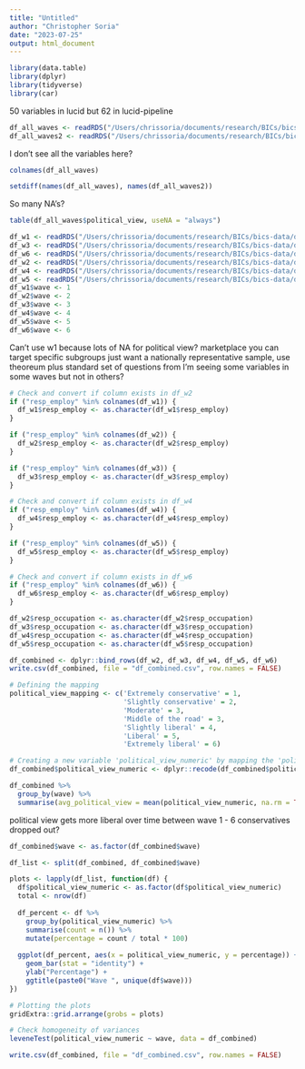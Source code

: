 ```yaml
---
title: "Untitled"
author: "Christopher Soria"
date: "2023-07-25"
output: html_document
---
```


```r
library(data.table)
library(dplyr)
library(tidyverse)
library(car)
```

50 variables in lucid but 62 in lucid-pipeline
```r
df_all_waves <- readRDS("/Users/chrissoria/documents/research/BICs/bics-data/data/lucid-pipeline/df_all_waves.rds")
df_all_waves2 <- readRDS("/Users/chrissoria/documents/research/BICs/bics-data/data/lucid/df_all_waves.rds")
```
I don't see all the variables here?
```r
colnames(df_all_waves)
```


```r
setdiff(names(df_all_waves), names(df_all_waves2))
```
So many NA's?
```r
table(df_all_waves$political_view, useNA = "always")
```
```r
df_w1 <- readRDS("/Users/chrissoria/documents/research/BICs/bics-data/data/lucid-pipeline/national_wave1_unweighted.rds")
df_w3 <- readRDS("/Users/chrissoria/documents/research/BICs/bics-data/data/lucid-pipeline/national_wave3_unweighted.rds")
df_w6 <- readRDS("/Users/chrissoria/documents/research/BICs/bics-data/data/lucid-pipeline/national_wave6_unweighted.rds")
df_w2 <- readRDS("/Users/chrissoria/documents/research/BICs/bics-data/data/lucid-pipeline/national_wave2_unweighted.rds")
df_w4 <- readRDS("/Users/chrissoria/documents/research/BICs/bics-data/data/lucid-pipeline/national_wave4_unweighted.rds")
df_w5 <- readRDS("/Users/chrissoria/documents/research/BICs/bics-data/data/lucid-pipeline/national_wave5_unweighted.rds")
df_w1$wave <- 1
df_w2$wave <- 2
df_w3$wave <- 3
df_w4$wave <- 4
df_w5$wave <- 5
df_w6$wave <- 6
```
Can't use w1 because lots of NA for political view?
marketplace you can target specific subgroups
just want a nationally representative sample, use theoreum plus standard set of questions from 
I'm seeing some variables in some waves but not in others?

```r
# Check and convert if column exists in df_w2
if ("resp_employ" %in% colnames(df_w1)) {
  df_w1$resp_employ <- as.character(df_w1$resp_employ)
}

if ("resp_employ" %in% colnames(df_w2)) {
  df_w2$resp_employ <- as.character(df_w2$resp_employ)
}

if ("resp_employ" %in% colnames(df_w3)) {
  df_w3$resp_employ <- as.character(df_w3$resp_employ)
}

# Check and convert if column exists in df_w4
if ("resp_employ" %in% colnames(df_w4)) {
  df_w4$resp_employ <- as.character(df_w4$resp_employ)
}

if ("resp_employ" %in% colnames(df_w5)) {
  df_w5$resp_employ <- as.character(df_w5$resp_employ)
}

# Check and convert if column exists in df_w6
if ("resp_employ" %in% colnames(df_w6)) {
  df_w6$resp_employ <- as.character(df_w6$resp_employ)
}

```

```r
df_w2$resp_occupation <- as.character(df_w2$resp_occupation)
df_w3$resp_occupation <- as.character(df_w3$resp_occupation)
df_w4$resp_occupation <- as.character(df_w4$resp_occupation)
df_w5$resp_occupation <- as.character(df_w5$resp_occupation)

df_combined <- dplyr::bind_rows(df_w2, df_w3, df_w4, df_w5, df_w6)
write.csv(df_combined, file = "df_combined.csv", row.names = FALSE)
```

```r
# Defining the mapping
political_view_mapping <- c('Extremely conservative' = 1,
                            'Slightly conservative' = 2,
                            'Moderate' = 3,
                            'Middle of the road' = 3,
                            'Slightly liberal' = 4,
                            'Liberal' = 5,
                            'Extremely liberal' = 6)

# Creating a new variable 'political_view_numeric' by mapping the 'political_view' column using the defined mapping
df_combined$political_view_numeric <- dplyr::recode(df_combined$political_view, !!!political_view_mapping)
```

```r
df_combined %>%
  group_by(wave) %>%
  summarise(avg_political_view = mean(political_view_numeric, na.rm = TRUE))


```

political view gets more liberal over time between wave 1 - 6
conservatives dropped out? 
```r
df_combined$wave <- as.factor(df_combined$wave)

df_list <- split(df_combined, df_combined$wave)

plots <- lapply(df_list, function(df) {
  df$political_view_numeric <- as.factor(df$political_view_numeric)
  total <- nrow(df)
  
  df_percent <- df %>%
    group_by(political_view_numeric) %>%
    summarise(count = n()) %>%
    mutate(percentage = count / total * 100)
  
  ggplot(df_percent, aes(x = political_view_numeric, y = percentage)) +
    geom_bar(stat = "identity") +
    ylab("Percentage") +
    ggtitle(paste0("Wave ", unique(df$wave)))
})

# Plotting the plots
gridExtra::grid.arrange(grobs = plots)

# Check homogeneity of variances
leveneTest(political_view_numeric ~ wave, data = df_combined)
```
```r
write.csv(df_combined, file = "df_combined.csv", row.names = FALSE)
```


